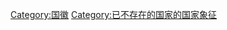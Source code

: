 {{Commonscat|Coats of arms by former country}}

[[Category:国徽|Category:国徽]]
[[Category:已不存在的国家的国家象征|Category:已不存在的国家的国家象征]]